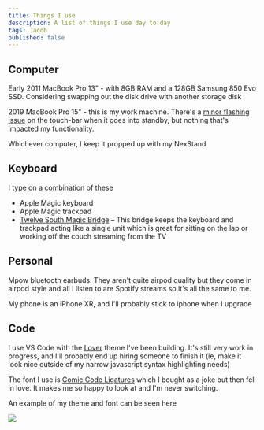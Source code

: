 ```yaml
---
title: Things I use
description: A list of things I use day to day
tags: Jacob
published: false
---
```


## Computer

Early 2011 MacBook Pro 13" - with 8GB RAM and a 128GB Samsung 850 Evo SSD. Considering swapping out the disk drive with another storage disk

2019 MacBook Pro 15" - this is my work machine. There's a [minor flashing issue](https://twitter.com/jacobmparis/status/1264612711830360065?s=20) on the touch-bar when it goes into standby, but nothing that's impacted my functionality.

Whichever computer, I keep it propped up with my NexStand

## Keyboard

I type on a combination of these

- Apple Magic keyboard
- Apple Magic trackpad
- [Twelve South Magic Bridge](https://www.amazon.ca/Twelve-South-MagicBridge-Connects-Trackpad/dp/B01N9D63YE?tag=jacobparis-20) – This bridge keeps the keyboard and trackpad acting like a single unit which is great for sitting on the lap or working off the couch streaming from the TV

## Personal

Mpow bluetooth earbuds. They aren't quite airpod quality but they come in airpod style and all I listen to are Spotify streams so it's all the same to me.

My phone is an iPhone XR, and I'll probably stick to iphone when I upgrade

## Code

I use VS Code with the [Lover](https://marketplace.visualstudio.com/items?itemName=jacobparis.lover) theme I've been building. It's still very work in progress, and I'll probably end up hiring someone to finish it (ie, make it look nice outside of my narrow javascript syntax highlighting needs)

The font I use is [Comic Code Ligatures]() which I bought as a joke but then fell in love. It makes me so happy to look at and I'm never switching.

An example of my theme and font can be seen here

![](/images/uses_2021-06-11-02-38-09.png)
